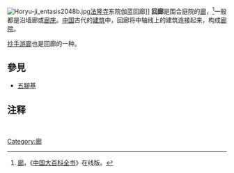 {{about|独立的“囗”字形廊庑|建筑周边围成一圈的廊道|檐廊}}

{{noteTA
|T=zh-tw:迴廊;zh-hk:迴廊;zh-hans:回廊;
|1=zh-tw:迴廊;zh-hk:迴廊;zh-hans:回廊;
}}

[[File:Horyu-ji_entasis2048b.jpg|thumb]][[法隆寺|法隆寺]]东院伽蓝回廊]]
'''回廊'''是围合庭院的[[廊|廊]]，<ref>[http://www.cndbk.com.cn/show_jm?q=%C0%C8 廊]{{dead link|date=2017年12月 |bot=InternetArchiveBot |fix-attempted=yes }}，《[[中国大百科全书|中国大百科全书]]》在线版。</ref>一般都是沿墙廊或[[廊庑|廊庑]]。[[中国|中国]]古代的[[建筑|建筑]]中，回廊将中轴线上的建筑连接起来，构成[[廊院|廊院]]。

[[抄手游廊|抄手游廊]]也是回廊的一种。

==參見==
*[[五腳基|五腳基]]

==注释==
{{reflist}}

<br>
{{Arch-stub}}

[[Category:廊|Category:廊]]